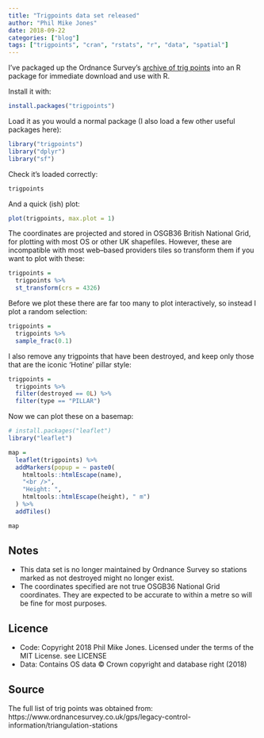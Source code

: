 ```yaml
---
title: "Trigpoints data set released"
author: "Phil Mike Jones"
date: 2018-09-22
categories: ["blog"]
tags: ["trigpoints", "cran", "rstats", "r", "data", "spatial"]
---
```


I've packaged up the Ordnance Survey's [archive of trig points](https://www.ordnancesurvey.co.uk/gps/legacy-control-information/triangulation-stations) into an R package for immediate download and use with R.

Install it with:

```r
install.packages("trigpoints")
```

Load it as you would a normal package (I also load a few other useful packages here):

```r
library("trigpoints")
library("dplyr")
library("sf")
```

Check it's loaded correctly:

```r
trigpoints
```

And a quick (ish) plot:

```r
plot(trigpoints, max.plot = 1)
```

The coordinates are projected and stored in OSGB36 British National Grid, for plotting with most OS or other UK shapefiles.
However, these are incompatible with most web--based providers tiles so transform them if you want to plot with these:

```r
trigpoints =
  trigpoints %>% 
  st_transform(crs = 4326)
```

Before we plot these there are far too many to plot interactively, so instead I plot a random selection:

```r
trigpoints =
  trigpoints %>% 
  sample_frac(0.1)
```

I also remove any trigpoints that have been destroyed, and keep only those that are the iconic 'Hotine' pillar style:

```r
trigpoints =
  trigpoints %>%
  filter(destroyed == 0L) %>%
  filter(type == "PILLAR")
```

Now we can plot these on a basemap:

```r
# install.packages("leaflet")
library("leaflet")

map =
  leaflet(trigpoints) %>%
  addMarkers(popup = ~ paste0(
    htmltools::htmlEscape(name),
    "<br />",
    "Height: ",
    htmltools::htmlEscape(height), " m")
  ) %>% 
  addTiles()

map
```

## Notes

- This data set is no longer maintained by Ordnance Survey so stations marked as not destroyed might no longer exist.
- The coordinates specified are not true OSGB36 National Grid coordinates. They are expected to be accurate to within a metre so will be fine for most purposes.


## Licence

- Code: Copyright 2018 Phil Mike Jones. Licensed under the terms of the MIT License. see LICENSE
- Data: Contains OS data © Crown copyright and database right (2018)

## Source

The full list of trig points was obtained from: https://www.ordnancesurvey.co.uk/gps/legacy-control-information/triangulation-stations
